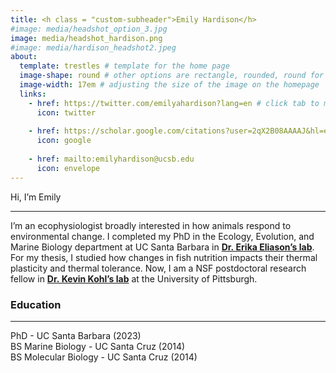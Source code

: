 ```yaml
---
title: <h class = "custom-subheader">Emily Hardison</h>
#image: media/headshot_option_3.jpg
image: media/headshot_hardison.png
#image: media/hardison_headshot2.jpeg
about:
  template: trestles # template for the home page 
  image-shape: round # other options are rectangle, rounded, round for image shape
  image-width: 17em # adjusting the size of the image on the homepage
  links: 
    - href: https://twitter.com/emilyahardison?lang=en # click tab to make sure it's aligned with text. otherwise will throw error 
      icon: twitter
      
    - href: https://scholar.google.com/citations?user=2qX2B08AAAAJ&hl=en
      icon: google
      
    - href: mailto:emilyhardison@ucsb.edu
      icon: envelope 
---
```


<!-- <a class = "custom-icon">{{< fa earth-americas = "a fish" >}}</a>  -->

<h class = "large-gray-text-1">Hi, I'm Emily </h>

------------------------------------------------------------------------

I'm an ecophysiologist broadly interested in how animals respond to environmental change. I completed my PhD in the Ecology, Evolution, and Marine Biology department at UC Santa Barbara in [**Dr. Erika Eliason's lab**](https://erikaeliason.com/). For my thesis, I studied how changes in fish nutrition impacts their thermal plasticity and thermal tolerance. Now, I am a NSF postdoctoral research fellow in [**Dr. Kevin Kohl's lab**](https://www.kohl-lab.com/) at the University of Pittsburgh. 

### <h class = "large-gray-text-1"> Education </h>

------------------------------------------------------------------------

PhD - UC Santa Barbara (2023)\
BS Marine Biology - UC Santa Cruz (2014)\
BS Molecular Biology - UC Santa Cruz (2014) <!-- two spaces after the line to make it not a big space between lines -->
